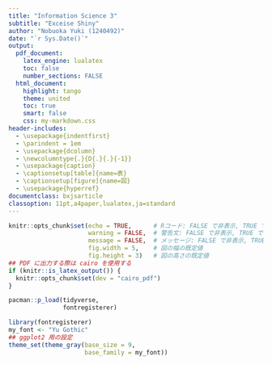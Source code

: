 ```yaml
---
title: "Information Science 3"
subtitle: "Exceise Shiny"
author: "Nobuoka Yuki (1240492)"
date: "`r Sys.Date()`"
output:
  pdf_document:
    latex_engine: lualatex
    toc: false
    number_sections: FALSE
  html_document:
    highlight: tango
    theme: united
    toc: true
    smart: false
    css: my-markdown.css
header-includes:
  - \usepackage{indentfirst}
  - \parindent = 1em
  - \usepackage{dcolumn}
  - \newcolumntype{.}{D{.}{.}{-1}}
  - \usepackage{caption}
  - \captionsetup[table]{name=表}
  - \captionsetup[figure]{name=図}
  - \usepackage{hyperref}
documentclass: bxjsarticle
classoption: 11pt,a4paper,lualatex,ja=standard
---
```


```r
knitr::opts_chunk$set(echo = TRUE,      # Rコード: FALSE で非表示, TRUE で表示
                      warning = FALSE,  # 警告文: FALSE で非表示, TRUE で表示
                      message = FALSE,  # メッセージ: FALSE で非表示, TRUE で表示
                      fig.width = 5,    # 図の幅の既定値
                      fig.height = 3)   # 図の高さの既定値
## PDF に出力する際は cairo を使用する
if (knitr::is_latex_output()) {
  knitr::opts_chunk$set(dev = "cairo_pdf")
}
```


```r
pacman::p_load(tidyverse, 
               fontregisterer)
```


```r
library(fontregisterer)
my_font <- "Yu Gothic"
## ggplot2 用の設定
theme_set(theme_gray(base_size = 9,
                     base_family = my_font))
```
